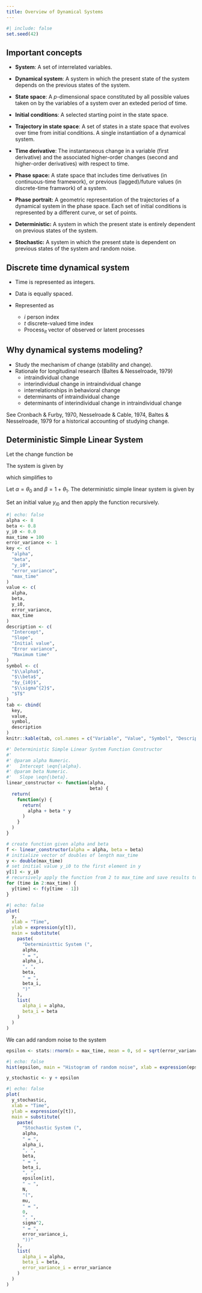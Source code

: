 ```yaml
---
title: Overview of Dynamical Systems
---
```


```r
#| include: false
set.seed(42)
```

## Important concepts

- **System**: A set of interrelated variables.
- **Dynamical system**: A system in which the present state of the system depends on the previous states of the system.
- **State space**: A $p$-dimensional space constituted by all possible values taken on by the variables of a system over an exteded period of time.
- **Initial conditions**: A selected starting point in the state space.

- **Trajectory in state space**: A set of states in a state space that evolves over time from initial conditions. A single instantiation of a dynamical system.
- **Time derivative**: The instantaneous change in a variable (first derivative) and the associated higher-order changes (second and higher-order derivatives) with respect to time.
- **Phase space:** A state space that includes time derivatives (in continuous-time framework), or previous (lagged)/future values (in discrete-time framwork) of a system.
- **Phase portrait:** A geometric representation of the trajectories of a dynamical system in the phase space. Each set of initial conditions is represented by a different curve, or set of points.

- **Deterministic:** A system in which the present state is entirely dependent on previous states of the system.
- **Stochastic:** A system in which the present state is dependent on previous states of the system and random noise.

## Discrete time dynamical system

- Time is represented as integers.
- Data is equally spaced.
- Represented as

    \begin{equation}
        \mathrm{Process}_{it} = \mathrm{Process}_{i(t - 1)} + \mathrm{Change\ functions} \left( \cdot \right) + \mathrm{Random\ noise}_{it}
    \end{equation}

    - $i$ person index
    - $t$ discrete-valued time index
    - $\mathrm{Process}_{it}$ vector of observed or latent processes

## Why dynamical systems modeling?

- Study the mechanism of change (stability and change).
- Rationale for longitudinal research (Baltes & Nesselroade, 1979) 
    - intraindividual change
    - interindividual change in intraindividual change
    - interrelationships in behavioral change
    - determinants of intraindividual change
    - determinants of interindividual change in intraindividual change

See Cronbach & Furby, 1970, Nesselroade & Cable, 1974, Baltes & Nesselroade, 1979 for a historical accounting of studying change.

## Deterministic Simple Linear System

Let the change function be

\begin{equation}
    \theta_{0} + \theta_{1} y_{i(t - 1)} .
\end{equation}

The system is given by

\begin{equation}
    y_{it} = y_{i(t - 1)} + \theta_{0} + \theta_{1} y_{i(t - 1)}
\end{equation}

which simplifies to

\begin{equation}
    y_{it} = \theta_{0} + \left( 1 + \theta_{1} \right) y_{i(t - 1)}
\end{equation}

Let $\alpha = \theta_{0}$ and $\beta = 1 + \theta_{1}$. The deterministic simple linear system is given by

\begin{equation}
    y_{it} = \alpha + \beta y_{i(t - 1)} .
\end{equation}

Set an initial value $y_{i0}$ and then apply the function recursively.

```r
#| echo: false
alpha <- 8
beta <- 0.8
y_i0 <- 0.0
max_time = 100
error_variance <- 1
key <- c(
  "alpha",
  "beta",
  "y_i0",
  "error_variance",
  "max_time"
)
value <- c(
  alpha,
  beta,
  y_i0,
  error_variance,
  max_time
)
description <- c(
  "Intercept",
  "Slope",
  "Initial value",
  "Error variance",
  "Maximum time"
)
symbol <- c(
  "$\\alpha$",
  "$\\beta$",
  "$y_{i0}$",
  "$\\sigma^{2}$",
  "$T$"
)
tab <- cbind(
  key,
  value,
  symbol,
  description
)
knitr::kable(tab, col.names = c("Variable", "Value", "Symbol", "Description"))
```

```r
#' Deterministic Simple Linear System Function Constructor
#' 
#' @param alpha Numeric.
#'   Intercept \eqn{\alpha}.
#' @param beta Numeric.
#'   Slope \eqn{\beta}.
linear_constructor <- function(alpha,
                               beta) {
  return(
    function(y) {
      return(
        alpha + beta * y
      )
    }
  )
}
```

```r
# create function given alpha and beta
f <- linear_constructor(alpha = alpha, beta = beta)
# initialize vector of doubles of length max_time
y <- double(max_time)
# set initial value y_i0 to the first element in y
y[1] <- y_i0
# recursively apply the function from 2 to max_time and save results to y[2:max_time]
for (time in 2:max_time) {
  y[time] <- f(y[time - 1])
}
```

```r
#| echo: false
plot(
  y,
  xlab = "Time",
  ylab = expression(y[t]),
  main = substitute(
    paste(
      "Deterministtic System (",
      alpha,
      " = ",
      alpha_i,
      ", ",
      beta,
      " = ",
      beta_i,
      ")"
    ),
    list(
      alpha_i = alpha,
      beta_i = beta
    )
  )
)
```

We can add random noise to the system

\begin{equation}
    y_{it} = \alpha + \beta y_{i(t - 1)} + \varepsilon_{it}
\end{equation}

\begin{equation}
    \varepsilon_{it} \sim \mathcal{N} \left( \mu = 0, \sigma^{2} \right)
\end{equation}

```r
epsilon <- stats::rnorm(n = max_time, mean = 0, sd = sqrt(error_variance))
```

```r
#| echo: false
hist(epsilon, main = "Histogram of random noise", xlab = expression(epsilon[it]))
```

```r
y_stochastic <- y + epsilon
```

```r
#| echo: false
plot(
  y_stochastic,
  xlab = "Time",
  ylab = expression(y[t]),
  main = substitute(
    paste(
      "Stochastic System (",
      alpha,
      " = ",
      alpha_i,
      ", ",
      beta,
      " = ",
      beta_i,
      ", ",
      epsilon[it],
      " ~ ",
      N,
      "(",
      mu,
      " = ",
      0,
      ", ",
      sigma^2,
      " = ",
      error_variance_i,
      "))"
    ),
    list(
      alpha_i = alpha,
      beta_i = beta,
      error_variance_i = error_variance
    )
  )
)
```
